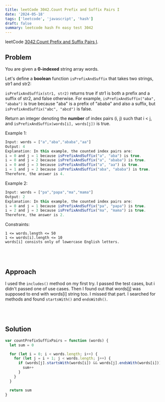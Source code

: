 ```yaml
---
title: leetCode 3042.Count Prefix and Suffix Pairs I
date: '2024-05-18'
tags: ['leetcode', 'javascript', 'hash']
draft: false
summary: leetcode hash Fn easy test 3042
---
```


leetCode [3042.Count Prefix and Suffix Pairs I](https://leetcode.com/problems/count-prefix-and-suffix-pairs-i/).

## Problem

You are given a **0-indexed** string array words.

Let's define a **boolean** function `isPrefixAndSuffix` that takes two strings, str1 and str2:

`isPrefixAndSuffix(str1, str2)` returns true if str1 is both a prefix and a suffix of str2, and false otherwise.
For example, `isPrefixAndSuffix("aba", "ababa")` is true because "aba" is a prefix of "ababa" and also a suffix, but `isPrefixAndSuffix("abc", "abcd")` is false.

Return an integer denoting the **number** of index pairs (i, j) such that i < j, and `isPrefixAndSuffix(words[i], words[j])` is true.

Example 1:

```javascript
Input: words = ["a","aba","ababa","aa"]
Output: 4
Explanation: In this example, the counted index pairs are:
i = 0 and j = 1 because isPrefixAndSuffix("a", "aba") is true.
i = 0 and j = 2 because isPrefixAndSuffix("a", "ababa") is true.
i = 0 and j = 3 because isPrefixAndSuffix("a", "aa") is true.
i = 1 and j = 2 because isPrefixAndSuffix("aba", "ababa") is true.
Therefore, the answer is 4.
```

Example 2:

```javascript
Input: words = ["pa","papa","ma","mama"]
Output: 2
Explanation: In this example, the counted index pairs are:
i = 0 and j = 1 because isPrefixAndSuffix("pa", "papa") is true.
i = 2 and j = 3 because isPrefixAndSuffix("ma", "mama") is true.
Therefore, the answer is 2.
```

Constraints:

```
1 <= words.length <= 50
1 <= words[i].length <= 10
words[i] consists only of lowercase English letters.
```

<br></br>

## Approach

I used the `includes()` method on my first try. I passed the test cases, but i didn't passed one of use cases. Then I found out that words[j] was supposed to end with words[i] string too. I missed that part.
I searched for methods and found `startsWith()` and `endsWitdh()`.

<br></br>

## Solution

```javascript
var countPrefixSuffixPairs = function (words) {
  let sum = 0

  for (let i = 0; i < words.length; i++) {
    for (let j = i + 1; j < words.length; j++) {
      if (words[j].startsWith(words[i]) && words[j].endsWith(words[i])) {
        sum++
      }
    }
  }

  return sum
}
```

<br></br>
<br></br>
